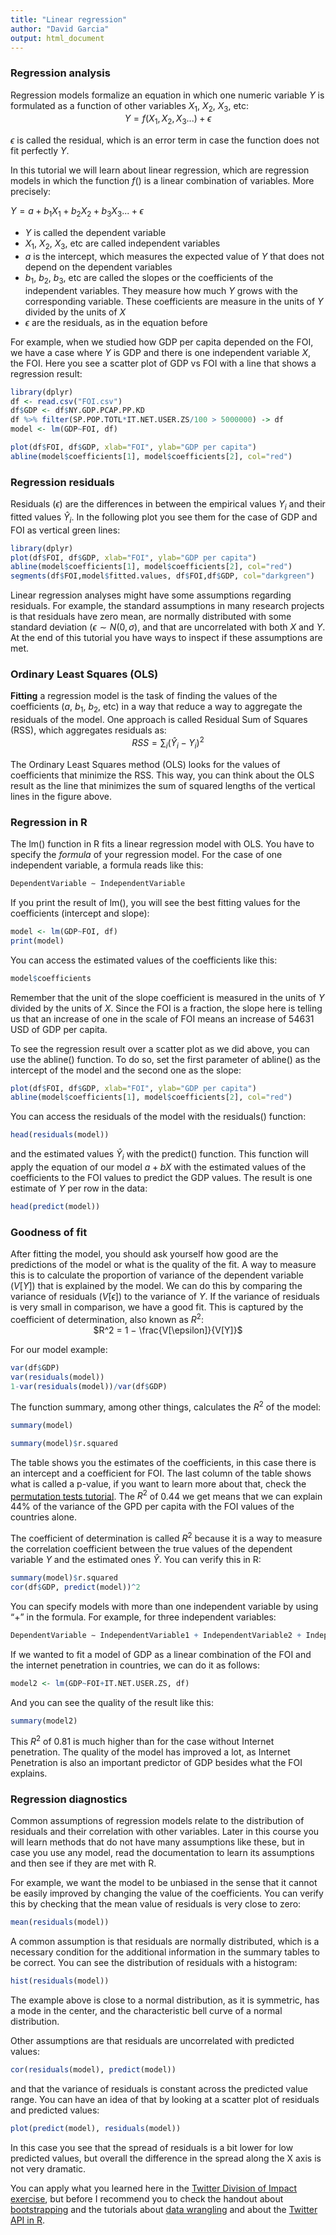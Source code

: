 ```yaml
---
title: "Linear regression"
author: "David Garcia"
output: html_document
---
```



### Regression analysis

Regression models formalize an equation in which one numeric variable $Y$ is formulated as a function of other variables $X_1$, $X_2$, $X_3$, etc:  
<center>
$Y = f(X_1,X_2,X_3...) + \epsilon$
</center>

$\epsilon$ is called the residual, which is an error term in case the function does not fit perfectly $Y$. 

In this tutorial we will learn about linear regression, which are regression models in which the function $f()$ is a linear combination of variables. More precisely:

$Y = a + b_1 X_1 + b_2 X_2 + b_3 X_3 ... + \epsilon$

- $Y$ is called the dependent variable
- $X_1$, $X_2$, $X_3$, etc are called independent variables
- $a$ is the intercept, which measures the expected value of $Y$ that does not depend on the dependent variables
- $b_1$, $b_2$, $b_3$, etc are called the slopes or the coefficients of the independent variables. They measure how much $Y$ grows with the corresponding variable. These coefficients are measure in the units of $Y$ divided by the units of $X$
- $\epsilon$ are the residuals, as in the equation before

For example, when we studied how GDP per capita depended on the FOI, we have a case where $Y$ is GDP and there is one independent variable $X$, the FOI. Here you see a scatter plot of GDP vs FOI with a line that shows a regression result:

```r
library(dplyr)
df <- read.csv("FOI.csv")
df$GDP <- df$NY.GDP.PCAP.PP.KD
df %>% filter(SP.POP.TOTL*IT.NET.USER.ZS/100 > 5000000) -> df
model <- lm(GDP~FOI, df)

plot(df$FOI, df$GDP, xlab="FOI", ylab="GDP per capita")
abline(model$coefficients[1], model$coefficients[2], col="red")
```


### Regression residuals

Residuals ($\epsilon$) are the differences in between the empirical values $Y_i$ and their fitted values $\hat Y_i$. In the following plot you see them for the case of GDP and FOI as vertical green lines:

```r
library(dplyr)
plot(df$FOI, df$GDP, xlab="FOI", ylab="GDP per capita")
abline(model$coefficients[1], model$coefficients[2], col="red")
segments(df$FOI,model$fitted.values, df$FOI,df$GDP, col="darkgreen")
```

Linear regression analyses might have some assumptions regarding residuals. For example, the standard assumptions in many research projects is that residuals have zero mean, are normally distributed with some standard deviation ($\epsilon \sim N(0,\sigma)$, and that are uncorrelated with both $X$ and $Y$. At the end of this tutorial you have ways to inspect if these assumptions are met.

### Ordinary Least Squares (OLS)

**Fitting** a regression model is the task of finding the values of the coefficients ($a$, $b_1$, $b_2$, etc) in a way that reduce a way to aggregate the residuals of the model. One approach is called Residual Sum of Squares (RSS), which aggregates residuals as:
<center>
$RSS = \sum_i (\hat Y_i - Y_i)^2$
</center>

The Ordinary Least Squares method (OLS) looks for the values of coefficients that minimize the RSS. This way, you can think about the OLS result as the line that minimizes the sum of squared lengths of the vertical lines in the figure above.


### Regression in R

The lm() function in R fits a linear regression model with OLS. You have to specify the *formula* of your regression model. For the case of one independent variable, a formula reads like this:  
```r
DependentVariable ∼ IndependentVariable
```
If you print the result of lm(), you will see the best fitting values for the coefficients (intercept and slope):

```r
model <- lm(GDP~FOI, df)
print(model)
```
You can access the estimated values of the coefficients like this:

```r
model$coefficients
```

Remember that the unit of the slope coefficient is measured in the units of $Y$ divided by the units of $X$. Since the FOI is a fraction, the slope here is telling us that an increase of one in the scale of FOI means an increase of $54631$ USD of GDP per capita.

To see the regression result over a scatter plot as we did above, you can use the abline() function. To do so, set the first parameter of abline() as the intercept of the model and the second one as the slope:

```r
plot(df$FOI, df$GDP, xlab="FOI", ylab="GDP per capita")
abline(model$coefficients[1], model$coefficients[2], col="red")
```

You can access the residuals of the model with the residuals() function:
```r
head(residuals(model))
```

and the estimated values $\hat Y_i$ with the predict() function. This function will apply the equation of our model $a + b X$ with the estimated values of the coefficients to the FOI values to predict the GDP values. The result is one estimate of $Y$ per row in the data:

```r
head(predict(model))
```

### Goodness of fit

After fitting the model, you should ask yourself how good are the predictions of the model or what is the quality of the fit. A way to measure this is to calculate the proportion of variance of the dependent variable ($V[Y]$) that is explained by the model. We can do this by comparing the variance of residuals ($V[\epsilon]$) to the variance of $Y$. If the variance of residuals is very small in comparison, we have a good fit. This is captured by the coefficient of determination, also known as $R^2$:
<center>
$R^2 = 1 − \frac{V[\epsilon]}{V[Y]}$
</center>

For our model example:
```r
var(df$GDP)
var(residuals(model))
1-var(residuals(model))/var(df$GDP)
```
The function summary, among other things, calculates the $R^2$ of the model:

```r
summary(model)

summary(model)$r.squared
```

The table shows you the estimates of the coefficients, in this case there is an intercept and a coefficient for FOI. The last column of the table shows what is called a p-value, if you want to learn more about that, check the [permutation tests tutorial](https://dgarcia-eu.github.io/SocialDataScience/5_SocialNetworkPhenomena/056_PermutationTests/PermutationTests). The $R^2$ of 0.44 we get means that we can explain 44\% of the variance of the GPD per capita with the FOI values of the countries alone.

The coefficient of determination is called $R^2$ because it is a way to measure the correlation coefficient between the true values of the dependent variable $Y$ and the estimated ones $\hat Y$. You can verify this in R:
```r
summary(model)$r.squared
cor(df$GDP, predict(model))^2
```

You can specify models with more than one independent variable by using "+" in the formula. For example, for three independent variables:
```r
DependentVariable ∼ IndependentVariable1 + IndependentVariable2 + IndependentVariable3
```

If we wanted to fit a model of GDP as a linear combination of the FOI and the internet penetration in countries, we can do it as follows:

```r
model2 <- lm(GDP~FOI+IT.NET.USER.ZS, df)
```

And you can see the quality of the result like this:

```r
summary(model2)
```

This $R^2$ of 0.81 is much higher than for the case without Internet penetration. The quality of the model has improved a lot, as Internet Penetration is also an important predictor of GDP besides what the FOI explains.

### Regression diagnostics

Common assumptions of regression models relate to the distribution of residuals and their correlation with other variables. Later in this course you will learn methods that do not have many assumptions like these, but in case you use any model, read the documentation to learn its assumptions and then see if they are met with R.

For example, we want the model to be unbiased in the sense that it cannot be easily improved by changing the value of the coefficients. You can verify this by checking that the mean value of residuals is very close to zero:

```r
mean(residuals(model))
```

A common assumption is that residuals are normally distributed, which is a necessary condition for the additional information in the summary tables to be correct. You can see the distribution of residuals with a histogram:

```r
hist(residuals(model))
```

The example above is close to a normal distribution, as it is symmetric, has a mode in the center, and the characteristic bell curve of a normal distribution.

Other assumptions are that residuals are uncorrelated with predicted values:
```r
cor(residuals(model), predict(model))
```

and that the variance of residuals is constant across the predicted value range. You can have an idea of that by looking at a scatter plot of residuals and predicted values:

```r
plot(predict(model), residuals(model))
```

In this case you see that the spread of residuals is a bit lower for low predicted values, but overall the difference in the spread along the X axis is not very dramatic.

You can apply what you learned here in the [Twitter Division of Impact
exercise](https://dgarcia-eu.github.io/SocialDataScience/2_SocialDynamics/028_SITTwitter/SIT_Twitter.html), but before I recommend you to check the handout about [bootstrapping](https://dgarcia-eu.github.io/SocialDataScience/2_SocialDynamics/025_Bootstrapping/Bootstrapping.html) and the tutorials about [data wrangling](https://dgarcia-eu.github.io/SocialDataScience/2_SocialDynamics/026_dplyr/dplyr.html) and about the [Twitter API in R](https://dgarcia-eu.github.io/SocialDataScience/2_SocialDynamics/027_rtweet/rtweet.html).
